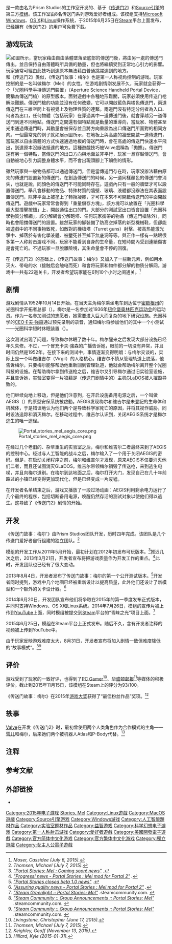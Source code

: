 {{NoteTA
| G1=Games
}}
{{Infobox VG
| title = 传送门故事：梅尔
| english  = Portal Stories: Mel
| image = File:Portal stories mel logo.jpg
| caption =
| developer = Prism Studios
| publisher = Prims Studios
| series = ''[[传送门系列|传送门系列]]''
| engine = [[Source引擎|Source引擎]]
| released      = 2015年6月25日
| genre = [[第一人稱視角遊戲|第一人稱]][[益智遊戲|解謎遊戲]]
| modes         = [[單人遊戲|單人遊戲]]
| platforms     = [[Microsoft_Windows|Windows]], [[OS_X|OS X]], [[Linux|Linux]]
| writer = 
| composer = Harry Callaghan、Ian Wiese
}}

{{vgname|传送门故事：梅尔|en=Portal Stories: Mel}}是一款由名为Prism Studios的工作室开发的、基于《[[传送门2|传送门2]]》和[[Source引擎|Source引擎]]的第三方[[模组|模组]]。该工作室由8名传送门系列游戏爱好者组成。该模组支持[[Microsoft_Windows|Microsoft Windows]]、[[OS_X|OS X]]和[[Linux|Linux]]操作系统，于2015年6月25日在[[Steam|Steam]]平台上面发布，已经拥有《传送门2》的用户可免费下载。

== 游戏玩法 ==
[[File:Portal physics-2.svg|left|thumb|
如圖所示，當玩家藉由自由落體墜落至底部的傳送門後，將由另一處的傳送門傳出，並且保持自由落體時所具備的動量，但也將繼續受到正常地心引力的影響。玩家通常可經由此技巧到達原本無法藉由普通跳躍達到的地方。
]]
{{main|傳送門#玩法}}
和《传送门2》类似，《传送门故事：梅尔》也是第一人称视角控制的游戏。玩家控制的是一名叫做梅尔（Mel）的女性。在游戏剧情刚发展不久，玩家就会获得一个「光圈科學手持傳送門裝置」（Aperture Science Handheld Portal Device，簡稱為傳送門槍）的原型版本。面對遊戲中各種地形難關，玩家必須使用传送门枪解決難題。傳送門槍的功能並沒有任何改變，它可以開啟藍色與橘色傳送門，兩道傳送門在三維空間上有視覺上及物理性質的連繫。兩道門沒有特定分何者為入口、何者為出口，任何物體（包括玩家）在穿過其中一道傳送門後，就會穿越另一道傳送門到達不同地點。傳送門之間還有個特點就是動量的重導向，當玩家、物體甚至光束通過傳送門時，其動量會被保存並且將方向重設為出口傳送門所面對的相同方向。一個最常見的例子就如展示圖所示，在地板上與高處的牆壁開啟一道傳送門，當玩家以自由落體的方式快速通過地板的傳送門時，會在高處的傳送門快速水平飛出，到達原本沒辦法抵達的地方。這種遊戲技巧被Valve戲稱為「拋擲」。傳送門還有另一個特點，當傳送門的出口方向與地面並非平行，玩家一旦穿越傳送門，會自動被地心引力調整身體水平，而不會出現頭腳上下顛倒的情形。

雖然玩家與一般物品都可以通過傳送門，但是當傳送門存在時，玩家沒辦法藉由原先的傳送門設置新的傳送門。在創造傳送門的時候，另一道同樣顏色的傳送門會消失，也就是說，同顏色的傳送門不可能同時存在。遊戲內只有一般的牆壁才可以設置傳送門，舉凡會移動的物品、特殊材質的牆壁、玻璃、液體都沒辦法在其表面設置傳送門，除非平面上被塗上了轉換凝膠，才可在本來不可開啟傳送門的平面開啟傳送門。遊戲中玩家常常會得到「重量儲存方塊」，該方塊可以放置在「光圈科學超大型撞擊按鈕」上，開啟通往出口的門。大部分的測試室出口皆會設置「光圈科學物質分解網」，該分解網會分解砲塔、任何玩家攜帶的物品（傳送門槍除外），同時也會阻擋傳送門的設置。雖然玩家的腳裝備了防高空掉落的新型機械鞋，但卻能被遊戲中的不同事物致死，如敵對的機槍塔（Turret guns）射擊、被高热能激光擊中、掉落於有害化學液體、被壓死甚至掉下無底洞等等。與正作一樣有一點跟很多第一人称射击游戏不同，玩家不能看到自身的生命量，在短時間內受到連續傷害是會死亡的。不過玩家一旦脫離險境，其生命量會不停的回復。

在《传送门2》的基础上，《传送门故事：梅尔》又加入了一些新元素，例如用水灭火、带电的水（接触后会触电而死）和會将玩家和物件都分解的物质分解网。游戏中一共有22道关卡，开发者希望玩家能在6到10个小时之间通关。<ref name="ign">''Moser, Cassidee (July 6, 2015). ''</ref>

== 剧情 ==

游戏剧情从1952年10月14日开始。在当天主角梅尔乘坐电车到达位于[[密歇根州|密歇根州]]的光圈科学开拓者总部（{{lang-en|Aperture Science Innovators}}）。梅尔是一名参加过1936年[[纽伦堡|纽伦堡]][[奥林匹克运动会|奥林匹克运动会]]的运动员{{efn|事实上，[[1936年夏季奥林匹克运动会|1936年夏季奥林匹克运动会]]在德国[[柏林|柏林]]举行。}}。作为一名参加测试的志愿者，她需要进入巨大而复杂的地下研究设施。光圈科学的[[CEO|CEO]][[卡夫·強森|卡夫·強森]]通过预先录制的录音，通知梅尔将参加他们的其中一个小测试——光圈科学短时休眠装置（{{lang-en|Aperture Science Short Term Relaxation Vault}}）。

这次测试出现了问题，导致梅尔休眠了数十年。梅尔醒来之后发现大部分设施已经年久失修。不过，一个冒充卡夫·強森的广播告诉她，眼前的一切没有异常，并且时间仍然是1952年。在接下来的测试中，事情逐渐变得明朗：与梅尔交谈的，实际上是一个叫做维吉尔（Virgil）的人格核心。维吉尔不慎从管理轨道上脱落，他告诉梅尔，只要梅尔能够帮助他重新回到管理轨道，他就会帮助梅尔离开整个光圈科技的设施。在帮助梅尔拿到传送枪之后，维吉尔又引导梅尔通过旧实验室设施，并且告诉她，实验室变得一片狼藉是（[[传送门|传送门]]剧情中的）主机[[GLaDOS|GLaDOS]]被人摧毁导致的。

他们继续向地上移动，但是他们注意到，在开启设施备用电源之后，一个叫做AEGIS（{{lang-en|Aperture Employee Guardian and Intrusion System}}）的原型安保系统被啟動。AEGIS发现梅尔和维吉尔是未登記的生命体和机械体，于是错误地认为他们两个是导致科学家死亡的原因{{efn|实际上是主机[[GLaDOS|GLaDOS]]释放神经毒素导致的。}}，并将其视作威胁，同时设法追踪和消灭梅尔。在移动过程中，维吉尔认识到，关闭AEGIS系统才是梅尔逃生的唯一途径。

[[File:Portal_stories_mel_aegis_core.png|right]]

在经过几个老旧的、杂草重生的实验室之后，梅尔和维吉尔二者最终来到了AEGIS的控制中心。经过与人工智能的战斗之后，梅尔输入了一个用于关闭AEGIS的密码。但是，在启动关闭程序之前，梅尔和维吉尔才发现，原来AEGIS不仅要消灭他们二者，而且还试图消灭GLaDOS。维吉尔带领梅尔销毁了传送枪，来到逃生电梯，并且向梅尔道别。在梅尔到达地面之后，梅尔打开大门，发现自己在几十年前路过的小镇已经变得更加现代化，但是已经变成一片废墟。

在开发者名单结束之后，游戏又播放了一段过场动画：AEGIS利用剩余电力运行了几个最终的程序，包括切断备用电源，唤醒仍然存活的测试对象以使他们得以逃生。这导致了《传送门2》剧情的开始。

== 开发 ==
《传送门故事：梅尔'》由Prism Studios团队开发，历时四年完成。该团队是几个传送门爱好者自行组建的独立团队。<ref name="wapost">''Thomsen, Michael (July 7, 2015). ''</ref>

模组的开发工作从2011年5月开始，最初计划在2012年初发布可玩版本。<ref>''[http://www.moddb.com/mods/portalstories/news/portal-stories-mel-coming-soon "Portal Stories: Mel : Coming soon! news"] {{Wayback|url=http://www.moddb.com/mods/portalstories/news/portal-stories-mel-coming-soon |date=20160206024608 }}. ''</ref>推迟几次之后，2013年3月21日，开发者宣布将把游戏质量作为开发工作的重点。<ref>''[http://www.moddb.com/mods/portalstories/news/progress167 "Progress! news - Portal Stories : Mel mod for Portal 2"] {{Wayback|url=http://www.moddb.com/mods/portalstories/news/progress167 |date=20160206025135 }}. ''</ref>此时，开发团队也已经有了很大变动。

2013年8月4日，开发者发布了传送门故事：梅尔的第一个公开测试版本。<ref>''[http://www.moddb.com/mods/portalstories/news/portal-stories-closed-beta-10 "Portal Stories closed beta 1.0 news"] {{Wayback|url=http://www.moddb.com/mods/portalstories/news/portal-stories-closed-beta-10 |date=20160206031552 }}. ''</ref>开发者同时提到，游戏中几个地图已经被重新设计以提高质量，此外他们还设计了新模型和一个额外的关卡设计器。<ref>''[http://www.moddb.com/mods/portalstories/news/assuring-quality "Assuring quality news - Portal Stories : Mel mod for Portal 2"] {{Wayback|url=http://www.moddb.com/mods/portalstories/news/assuring-quality |date=20160206032150 }}. ''</ref>

2014年6月20日，开发团队宣布他们将争取在2015年的第一季度发布正式版本，并同时支持Windows、OS X和Linux系统。2014年7月26日，模组的宣传片被上传到[[YouTube|YouTube]]上面，同时模组被提交到[[Steam|Steam]]平台的“青睐之光”项目上面。<ref>''[http://steamcommunity.com/sharedfiles/filedetails/?id=286098917 "Steam Greenlight :: Portal Stories: Mel"] {{Wayback|url=http://steamcommunity.com/sharedfiles/filedetails/?id=286098917 |date=20160206032541 }}. ''steamcommunity.com''<span class="reference-accessdate">. </span>''</ref>

2015年6月25日，模组在Steam平台上正式发布。随后不久，含有开发者注释的视频被上传到YouTube中。

由于玩家反映游戏难度太大，8月31日，开发者宣布将加入剧情一致但难度降低的“故事模式”。<ref>''[http://steamcommunity.com/games/317400/announcements/detail/788481598265920693 "Steam Community :: Group Announcements :: Portal Stories: Mel"] {{Wayback|url=http://steamcommunity.com/games/317400/announcements/detail/788481598265920693 |date=20160206034041 }}. ''steamcommunity.com''<span class="reference-accessdate">. </span>''</ref><ref>''[http://steamcommunity.com/games/317400/announcements/detail/787356864106233495 "Steam Community :: Group Announcements :: Portal Stories: Mel"] {{Wayback|url=http://steamcommunity.com/games/317400/announcements/detail/787356864106233495 |date=20160206034645 }}. ''steamcommunity.com''<span class="reference-accessdate">. </span>''</ref>

== 评价 ==

游戏受到了玩家的一致好评，也得到了[[PC_Gamer|PC Gamer]]<ref name="pcgamer">''Livingstone, Christopher (June 17, 2015). ''</ref>、[[华盛顿邮报|华盛顿邮报]]<ref name="wapost">''Thomsen, Michael (July 7, 2015). ''</ref>等媒体的积极评价。截止到2015年11月15日，该模组在Steam上的评分为93/100。

《传送门故事：梅尔》在2015年[[游戏大奖|游戏大奖]]获得了“最佳粉丝作品”奖项。<ref name="The Game Awards">''Keighley, Geoff (November 13, 2015). ''</ref>

== 轶事 ==

[[Valve|Valve]]在开发《传送门2》时，最初曾使用两个人类角色作为合作模式的主角——[[雪儿_(传送门)|雪儿]]和梅尔，后来她们两个被机器人Atlas和P-Body代替。<ref>''Hillard, Kyle (2015-01-31). ''</ref>

== 注释 ==
{{notelist}}

== 参考文献 ==
{{Reflist}}

== 外部链接 ==

* {{Official website|http://www.portalstories.com}}

{{传送门系列}}

{{DEFAULTSORT:Portal Stories, Mel}}
[[Category:2015年电子游戏|Category:2015年电子游戏]]
[[Category:传送门系列|Stories, Mel]]
[[Category:Linux遊戲|Category:Linux遊戲]]
[[Category:MacOS遊戲|Category:MacOS遊戲]]
[[Category:Source引擎游戏|Category:Source引擎游戏]]
[[Category:Windows游戏|Category:Windows游戏]]
[[Category:人工智能題材作品|Category:人工智能題材作品]]
[[Category:实验室题材作品|Category:实验室题材作品]]
[[Category:益智游戏|Category:益智游戏]]
[[Category:科学幻想电子游戏|Category:科学幻想电子游戏]]
[[Category:第一人称射击游戏|Category:第一人称射击游戏]]
[[Category:愛好者遊戲|Category:愛好者遊戲]]
[[Category:美國開發電子遊戲|Category:美國開發電子遊戲]]
[[Category:官方简体中文化游戏|Category:官方简体中文化游戏]]
[[Category:官方繁体中文化游戏|Category:官方繁体中文化游戏]]
[[Category:獨立遊戲|Category:獨立遊戲]]
[[Category:女主人公電子遊戲|Category:女主人公電子遊戲]]